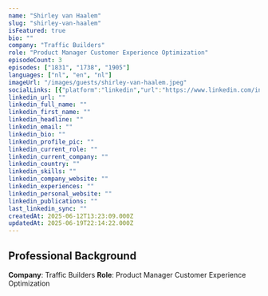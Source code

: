 ```yaml
---
name: "Shirley van Haalem"
slug: "shirley-van-haalem"
isFeatured: true
bio: ""
company: "Traffic Builders"
role: "Product Manager Customer Experience Optimization"
episodeCount: 3
episodes: ["1831", "1738", "1905"]
languages: ["nl", "en", "nl"]
imageUrl: "/images/guests/shirley-van-haalem.jpeg"
socialLinks: [{"platform":"linkedin","url":"https://www.linkedin.com/in/shirley-van-haalem"}]
linkedin_url: ""
linkedin_full_name: ""
linkedin_first_name: ""
linkedin_headline: ""
linkedin_email: ""
linkedin_bio: ""
linkedin_profile_pic: ""
linkedin_current_role: ""
linkedin_current_company: ""
linkedin_country: ""
linkedin_skills: ""
linkedin_company_website: ""
linkedin_experiences: ""
linkedin_personal_website: ""
linkedin_publications: ""
last_linkedin_sync: ""
createdAt: 2025-06-12T13:23:09.000Z
updatedAt: 2025-06-19T22:14:22.000Z
---
```


## Professional Background

**Company**: Traffic Builders
**Role**: Product Manager Customer Experience Optimization
